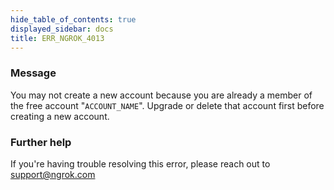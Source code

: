 ```yaml
---
hide_table_of_contents: true
displayed_sidebar: docs
title: ERR_NGROK_4013
---
```


### Message

You may not create a new account because you are already a member of the free account "`ACCOUNT_NAME`". Upgrade or delete that account first before creating a new account.

### Further help

If you're having trouble resolving this error, please reach out to [support@ngrok.com](mailto:support@ngrok.com?subject=Help%20with%20ERR_NGROK_4013)
